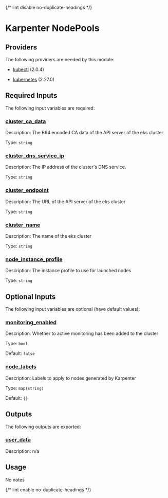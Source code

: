 
{/* lint disable no-duplicate-headings */}

# Karpenter NodePools

<ModuleHeader name="kube_karpenter_node_pools" sourceHref="https://github.com/Panfactum/stack/tree/__PANFACTUM_VERSION_MAIN__/packages/infrastructure/kube_karpenter_node_pools" status="stable" type="direct" />

## Providers

The following providers are needed by this module:

* [kubectl](#requirement_kubectl) (2.0.4)

* [kubernetes](https://registry.terraform.io/providers/hashicorp/kubernetes/2.27.0/docs) (2.27.0)

## Required Inputs

The following input variables are required:

### <a name="input_cluster_ca_data" /> [cluster\_ca\_data](#input_cluster_ca_data)

Description: The B64 encoded CA data of the API server of the eks cluster

Type: `string`

### <a name="input_cluster_dns_service_ip" /> [cluster\_dns\_service\_ip](#input_cluster_dns_service_ip)

Description: The IP address of the cluster's DNS service.

Type: `string`

### <a name="input_cluster_endpoint" /> [cluster\_endpoint](#input_cluster_endpoint)

Description: The URL of the API server of the eks cluster

Type: `string`

### <a name="input_cluster_name" /> [cluster\_name](#input_cluster_name)

Description: The name of the eks cluster

Type: `string`

### <a name="input_node_instance_profile" /> [node\_instance\_profile](#input_node_instance_profile)

Description: The instance profile to use for launched nodes

Type: `string`

## Optional Inputs

The following input variables are optional (have default values):

### <a name="input_monitoring_enabled" /> [monitoring\_enabled](#input_monitoring_enabled)

Description: Whether to active monitoring has been added to the cluster

Type: `bool`

Default: `false`

### <a name="input_node_labels" /> [node\_labels](#input_node_labels)

Description: Labels to apply to nodes generated by Karpenter

Type: `map(string)`

Default: `{}`

## Outputs

The following outputs are exported:

### <a name="output_user_data" /> [user\_data](#output_user_data)

Description: n/a

## Usage

No notes

{/* lint enable no-duplicate-headings */}
